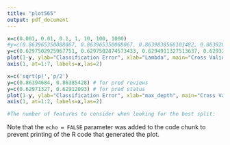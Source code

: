```yaml
---
title: "plot565"
output: pdf_document
---
```


```r
x=c(0.001, 0.01, 0.1, 1, 10, 100, 1000)
#y=c(0.863965350088067, 0.863965350088067, 0.8639838566103482, 0.8639283267630553, 0.863410031054239, 0.8632619548882744, 0.8632619548882744) # for pred reviews
y=c(0.6297502925967751, 0.6297502874573433, 0.6294911327513637, 0.6293245277902383, 0.6293245277902383, 0.6293245277902383, 0.6293245277902383) # pred status
plot(1-y, ylab="Classification Error", xlab="Lambda", main="Cross Validation Results for Ridge Logistic Regression",xaxt="n",cex.lab=1,type='o')
axis(1, at=1:7, labels=x,las=2)
```

```r
x=c('sqrt(p)','p/2')
y=c(0.86394684, 0.86385428) # for pred reviews
y=c(0.62971327, 0.62912093) # for pred status
plot(1-y, ylab="Classification Error", xlab="max_depth", main="Cross Validation Results for Random Forest",xaxt="n",cex.lab=1)
axis(1, at=1:2, labels=x,las=2)

#The number of features to consider when looking for the best split:
```

Note that the `echo = FALSE` parameter was added to the code chunk to prevent printing of the R code that generated the plot.
